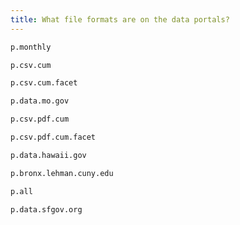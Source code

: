 ```yaml
---
title: What file formats are on the data portals?
---
```


```r
p.monthly
```

```r
p.csv.cum
```

```r
p.csv.cum.facet
```

```r
p.data.mo.gov
```

```r
p.csv.pdf.cum
```

```r
p.csv.pdf.cum.facet
```

```r
p.data.hawaii.gov
```

```r
p.bronx.lehman.cuny.edu
```

```r
p.all
```

```r
p.data.sfgov.org
```
